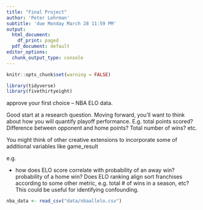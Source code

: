 ```yaml
---
title: "Final Project"
author: 'Peter Lehrman'
subtitle: 'due Monday March 28 11:59 PM'
output:
  html_document:
    df_print: paged
  pdf_document: default
editor_options:
  chunk_output_type: console
---
```


```r
knitr::opts_chunk$set(warning = FALSE)
```


```r
library(tidyverse)
library(fivethirtyeight)
```
 approve your first choice -- NBA ELO data.

Good start at a research question. Moving forward, you'll want to think about how you will quantify playoff performance. E.g. total points scored? Difference between opponent and home points? Total number of wins? etc.

You might think of other creative extensions to incorporate some of additional variables like game_result

e.g.

- how does ELO score correlate with probability of an away win? probability of a home win? Does ELO ranking align sort franchises according to some other metric, e.g. total # of wins in a season, etc?
This could be useful for identifying confounding.

```r
nba_data <- read_csv("data/nbaallelo.csv")
```